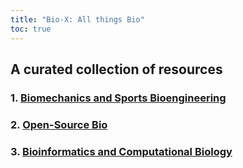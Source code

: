```yaml
---
title: "Bio-X: All things Bio"
toc: true
---
```


## A curated collection of resources

### 1. [Biomechanics and Sports Bioengineering](biomech_sports_be.qmd)

### 2. [Open-Source Bio](opensource_bio.qmd)

### 3. [Bioinformatics and Computational Biology](bioinf.qmd)